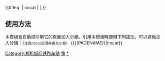 {{鐵道路線|
| 模板名稱 = 郑机城际铁路
| 名稱 = [[郑机城际铁路]]
| 代表色 = #0033c9
| Logo = [[File:China Railways.svg|17px]]
| 背景顏色 = #FFFFFF
| 車站列表 = [[郑州东站|郑州东]] - 二郎庙线路所 - [[南曹站|南曹]] - [[孟庄站|孟庄]] - ''[[空投基地站|空投基地]]'' - [[新郑机场站|新郑机场]] - ''[[郑州航空港站|郑州航空港]]''
|註釋=
}}
<includeonly>{{#ifeq: {{{1}}} | nocat | <!--空--> | [[Category:郑机城际铁路车站]] }}</includeonly><noinclude>
==使用方法==
本模板會自動把引用它的頁面加入分類。引用本模板時使用下列語法，可以避免加入分類：<small>（注意nocat必須為英文小寫）</small>
<nowiki>{{{{PAGENAME}}|nocat}}</nowiki>
[[Category:中國鐵路路線模板|豫]]
[[Category:郑机城际铁路车站|*]]
</noinclude>